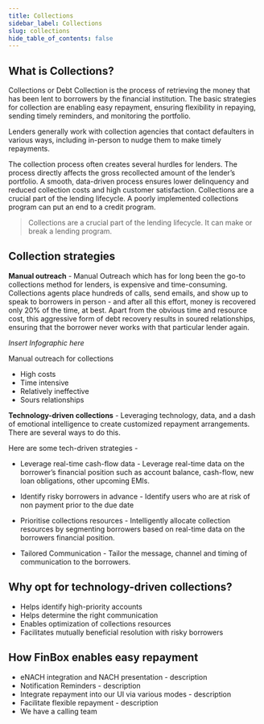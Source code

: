 ```yaml
---
title: Collections
sidebar_label: Collections
slug: collections
hide_table_of_contents: false
---
```



## What is Collections?

Collections or Debt Collection is the process of retrieving the money that has been lent to borrowers by the financial institution. The basic strategies for collection are enabling easy repayment, ensuring flexibility in repaying, sending timely reminders, and monitoring the portfolio. 

Lenders generally work with collection agencies that contact defaulters in various ways, including in-person to nudge them to make timely repayments.


The collection process often creates several hurdles for lenders. The process directly affects the gross recollected amount of the lender’s portfolio. A smooth, data-driven process ensures lower delinquency and reduced collection costs and high customer satisfaction. Collections are a crucial part of the lending lifecycle. A poorly implemented collections program can put an end to a credit program.

> Collections are a crucial part of the lending lifecycle. It can make or break a lending program.

## Collection strategies
**Manual outreach** - Manual Outreach which has for long been the go-to collections method for lenders, is expensive and time-consuming. Collections agents place hundreds of calls, send emails, and show up to speak to borrowers in person - and after all this effort, money is recovered only 20% of the time, at best. Apart from the obvious time and resource cost, this aggressive form of debt recovery results in soured relationships, ensuring that the borrower never works with that particular lender again.

*Insert Infographic here*

Manual outreach for collections
- High costs
- Time intensive
- Relatively ineffective
- Sours relationships


**Technology-driven collections** -  Leveraging technology, data, and a dash of emotional intelligence to create customized repayment arrangements. There are several ways to do this.


Here are some tech-driven strategies -

* Leverage real-time cash-flow data - Leverage real-time data on the borrower’s financial position such as account balance, cash-flow, new loan obligations, other upcoming EMIs. 

* Identify risky borrowers in advance - Identify users who are at risk of non payment prior to the due date

* Prioritise collections resources - Intelligently allocate collection resources by segmenting borrowers based on real-time data on the borrowers financial position.

* Tailored Communication - Tailor the message, channel and timing of communication to the borrowers.


## Why opt for technology-driven collections?

- Helps identify high-priority accounts
- Helps determine the right communication
- Enables optimization of collections resources
- Facilitates mutually beneficial resolution with risky borrowers 


## How FinBox enables easy repayment


 - eNACH integration and NACH presentation - description
 - Notification Reminders - description
 - Integrate repayment into our UI via various modes - description
 - Facilitate flexible repayment - description
 - We have a calling team
